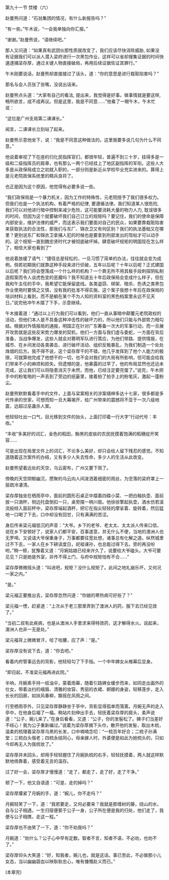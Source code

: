 

第九十一节 焚楼（六）

赵曼熊问道：“石翁集团的情况，有什么新报告吗？”

“有一些。”午木说，“一会我单独向你汇报。”

“谢谢。”赵曼熊说，“请继续吧。”

那人又问道：“如果真有武团伙那性质就改变了，我们应该尽快消除威胁, 如果没有证据我们可以派人潜入梁府进行一次黑包作业，这样可以省却搜集证据的时间快速逮捕梁存厚，通过关键人物直接破局，再用后续证据佐证其罪行。”

午木刚要说话，赵曼熊却直接接过了话头，道：“你的意思是进行栽赃陷害吗？”

那名与会人员张了张嘴，没说出话来。

赵曼熊点头道：“大家有自己的看法, 提出来，我觉得是好事。做事情就是要这样, 畅所欲言，成不成再议。但是这里，我是不同意……”他看了一眼午木，午木忙说：

“这位是广州支局第二课课长。”

闻言，二课课长立刻站了起来。

赵曼熊示意他坐下，说：“我是不同意这种做法的。这里我要多说几句为什么不同意。”

他说着审视了下在座的归化民指挥官们，都很年轻，普遍不到三十岁，挂得多是一级和二级指挥员的肩章，也有那么一两个已经挂上了地区副指挥的军衔。这些人大多是从政保局成立之初就入职的，一部分则是新近从学校毕业充实进来的。算得上是元老院政保系统里的精兵良将了。

也正是因为这个原因，他觉得有必要多说一些。

“我们政保局是一个暴力机关，因为工作的特殊性，元老院授予了我们很多权力。但我们也是一个执法机构，有着严格的纪律, 要遵循法律。我们知道某人很危险, 我们可以对他进行暗中控制来减少危险，这可能要消耗大量的物力人力, 耽误很多的时间，但因为这个就要破坏我们自己订立的规矩吗？要记住，我们的使命是保障内部安全，维护法律的威严，而这表示我们要面对自己的民众，如果要靠栽赃陷害来获取执法的合法性，那我们与东厂、锦衣卫又有何区别？我们的执法基础又在哪里？更别说东厂和锦衣卫拿捕人犯的时候也是要拿到刑部发出的驾帖才可以动手的。这个规矩一直到魏忠贤时代才被彻底破坏掉。肆意破坏规矩的明国现在怎么样了，相信大家也看到了”

他说着放缓了语气：“捷径总是轻松的，一旦习惯了简单的办法，往往就会变为成例。倘若初期我们就靠这种手段来进行侦破，五年以后呢？十年以后呢？正式建国以后呢？我们将会堕落成一个什么样的机构？一个靠无所不用其极手段刺探阴私制造假案而令人谈虎色变的恶魔吗？我不知道五十年后政保局会变成什么样子，但在我和午主任的手中，我希望它能保留底线。各类盗窃、绑架、暗杀、色诱之类黑包作业使用时要慎之又慎，没有我的批准不得实施，这个案子我想十年后在政保局的培训材料上看到，而不是躺在某个不为人知的资料室的黑色档案里永远不见天日。”说完他冲午木摆了下手，示意继续。

午木接着道：“通过以上行为我们可以看到，他们一直从事暗中颠覆元老院政权的活动，但他们本人是不具备这种冲击性的破坏力的，所以他们只能与外部势力相勾结。根据对外情报局的通报，明国正在针对广东筹备一次大的军事行动，而一旦展开攻势就是这些反宋势力爆发的契机，他们一方面与我们虚与委蛇，一方面在背后准备，当战争爆发，这些人就会对篡明军队进行策应，为他们带路、提供情报，在城市、在乡间发动各类袭击、进行破坏活动、组织反叛暴乱，为我们制造一个处处烽烟的后方。我不得不说，这个梁存厚干的不错，他几乎发挥到了他个人能力的极限，可就算他完成了他想干的一切，也不会对我们的大局有所影响，但可能会给我们带来不小的麻烦和损失。但遗憾的是，他暴露的过早了，他的布局显然也还远未完成，这让我们可以将隐患消灭于未然，而他，已经注定要完蛋了。”说完，午木把手中的粉笔啪的一声丢到了旁边的纸篓里，接着拍了拍手上的粉笔灰，激起一蓬粉尘。

赵曼熊默默看着手中的文件，上面与梁案相关的涉案缙绅多达十七家，很多都是多代传承的世家，可想而知一旦大幕揭开，给广州带来的震撼将不亚于一次八级地震，远超过巫蛊杀人案。

他轻轻吐出一口气，目光移到文件的抬头，上面打印着一行大字“行动代号：丰收。”

“丰收”多美好的词汇，金色的稻田，黝黑的皮肤的农民抚摸着饱满的稻穗绽开笑容……

可是出现在局里文件上的词汇，不论多么美好，却只会给人留下残忍的感觉。不知道随着这次案件的办结，又有多少人失去性命，多少人的生活从此改变。

赵曼熊望着远处的天空，乌云密布，广州又要下雨了。

傍晚的天空阴郁幽沉，攒聚的乌云向人间泼洒着细密的雨丝，为空落的梁府罩上一层疏冷凄清。

梁存厚独坐在栖雨亭中，面前的圆形石桌正中摆着四碟小菜、一把白釉执壶、面前放一只酒杯，侧边托盘倒扣一只，桌旁摆一柄川扇。他徐徐擎起执壶，酒水仿若溪流般倾入面前杯中，梁存厚端起酒杯，把它在指尖轻轻的摩挲着、旋转着，然后猛地一口喝了下去，口中却没有回甘，只有满满的苦涩。

身后传来梁元福低沉的声音：“大爷。乡下的老爷、老太太、太太派人传来口信，说在乡下安顿好了，说家人们都平安，百事遂意，并无什么不便，当地的澳洲人也无罗唣。又说请大爷保重身子，万事都要往宽处想，诸事总有化解之道。纵然城里过不下去，一家人在乡下耕读度日，祀祖课孙，也总能过得下去。旁的再没吩咐。”稍一顿，犹豫着又道：“月婉姑娘已经来许久了，说要给大爷磕头。大爷可要见见？只是她是外室，非传不得上门，与府中规矩怕有不合……”

梁存厚微微摇头道：“叫进吧，规矩？没什么规矩了。此间之地礼崩乐坏，又何况一家之内。”

“是。”

梁元福正要推出去，梁存厚忽然问道：“你娘的寒热病可好些了？”

梁元福一愣，赶紧道：“上次从于老三那里弄到了澳洲人的药，服下去已经见效了。”

“当初二叔有此疾病，也是从澳洲人手里求来得特效药，这才解得水火。说起来，澳洲人也非一无是处。”

梁元福背上微微冒汗，哈了哈腰，应了声：“是。”

梁存厚没有说下去，道：“你去吧。”

看着内府管事远去的背影，他轻轻勾了下手指。一个中年婢女从帷幕后显身。

“即日起，不准梁元福再进此院。”

半响，月婉素手持一纸油伞，蒙着雨幕，随着引路婢女缓步而来，如同走出画外的仕女，带着淡扫的峨眉、清雅的妆容、秀丽的衣裙、婀娜的身姿，轻移莲步，走入长长的回廊，如扶风春柳，飘摇在风雨之间。

行至栖雨亭外，只见梁存厚静静坐于亭中，背影显得孤单而落寞。月婉无声的走入亭中，在他身后福了一福。稍站片刻伸出手去，轻抚着梁存厚的肩头，柔声说道：“公子，婉儿来了。”在身后看看，又道：“公子，你的发髻松了。婢子们当差好不经心！我为公子重新编过。”说着为梁存厚摘下头巾，散开他的发髻，取出木梳，温柔的梳理着梁存厚乌黑的长发，口中喃喃念叨：“一梳百年好合；二梳子孙满堂；三梳白头偕老；四梳永结同心，母亲嫁人时，外婆便是如此为她梳头的，只如今却再无人为我梳妆了。”

梁存厚并未回头，却用手轻轻握住了月婉执梳的右手，轻轻抚摸着，两人就这样默默地倚靠着，感受着无言的温存。

过了好一会，梁存厚才慢慢道：“走了，都走了，走了好，走了干净。”

顿了一下，他又自语道：“可是，走的掉吗？”

梁存厚攥紧了月婉的手，道：“婉儿，你不走吗？”

月婉轻笑了一下，道：“我若要走，又何必要来？我就是那缠树的藤，绕山的水，自与公子相遇，一生归宿便萦于公子一身，公子所在便是我的归处，他们走了，我便与公子相携，走这一程。”

梁存厚也不由笑了一下，道：“你不劝我吗？”

月婉道：“劝什么？公子心中早有定数。智者不言，知者不语，不必劝，也劝不了。”

梁存厚仰头大笑道：“好，知我者，婉儿也，就是这话。事已至此，不必做那小儿女态，当以幽幽碧血以映耿耿忠心，唯有慷慨赴义而已。”

(本章完)

